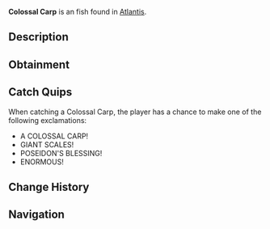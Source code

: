 {{FishInfobox
|image          = Colossal Carp.png
|rarity         = Uncommon
|sea            = First Sea
|location       = [[Atlantis]]
|sublocation    = 
|sources        = Fishing Rod
|radar_location = 
|xp             = 100
|weather        = 
|time           = Day
|season         = 
|bait           = Seaweed
|base_weight    = 5
|base_value     = 180
|weight_range   = 3
|base_chance    = 60
|base_resil     = 75
}}
'''Colossal Carp''' is an {{Rarity|Uncommon}} fish found in [[Atlantis]].

== Description ==
{{Description|A normally peaceful species grown enormous in Poseidon's waters. Their size alone commands respect from other inhabitants.|Bestiary Entry}}

== Obtainment ==
{{Description|Makes large waves when surfacing in Poseidon's Pool.|Bestiary Hint}}
{{Fish Availability|
Atlantis/Poseidon Temple
|top_rods      = 
Rapid Rod\251763\32295.84;
Firefly Rod\248948.91\33810.03;
Champions Rod\236704.1\24981.84;
Fang of the Eclipse\235908.58\31290.32;
Merchant Rod\235874.04\29984.77;
Flimsy Rod\173962.82\32861.84;
Training Rod\227618.24\44325.66;
Fungal Rod\225858.7\34139.47;
Nocturnal Rod\146267.19\85956.93;
No-Life Rod\229809.51\34356.06;
Fast Rod\219235.62\34159.46;
Depthseeker Rod\234024.44\26657.28;
Avalanche Rod\232067.69\23905.74;
Verdant Shear Rod\228973.23\29134.88;
Blazebringer Rod\222367.19\27472.47;
Zeus Rod\220839.14\29114.79;
Trident Rod\218895.82\24116.27;
Volcanic Rod\215672.89\22094.4;
Free Spirit Rod\215135.29\24065.36;
Seraphic Rod\211744.79\34132.98;
Challenger's Rod\209805.42\31253.78;
Astralhook Rod\205363.18\0;
Ethereal Prism Rod\204721.21\0;
Rod Of The Forgotten Fang\193423.54\31179.62;
Rod Of The Depths\191592.13\28332.73;
Rod Of The Exalted One\169671.45\26608.9;
Steady Rod\105232.24\9997.69
|recommended   = Depthseeker Rod
}}

== Catch Quips ==
When catching a Colossal Carp, the player has a chance to make one of the following exclamations:
* A COLOSSAL CARP!
* GIANT SCALES!
* POSEIDON'S BLESSING!
* ENORMOUS!

== Change History ==
{{Change History|{{subst:Current Version}}}}

== Navigation ==
{{Fish Navbox|Atlantis}}